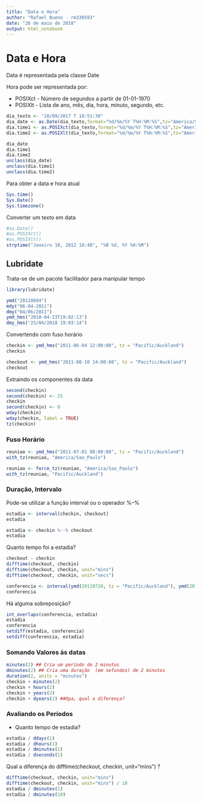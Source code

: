 ```yaml
---
title: "Data e Hora"
author: "Rafael Bueno - rm330593"
date: "26 de maio de 2018"
output: html_notebook
---
```


# Data e Hora

Data é representada pela classe Date

Hora pode ser representada por:

* POSIXct - Número de segundos a partir de 01-01-1970
* POSIXlt - Lista de ano, mês, dia, hora, minuto, segundo, etc.

```r
dia_texto <- "28/09/2017 T 18:51:30"
dia_date <- as.Date(dia_texto,format="%d/%m/%Y T%H:%M:%S",tz="America/Sao_Paulo")
dia.time1 <- as.POSIXct(dia_texto,format="%d/%m/%Y T%H:%M:%S",tz="America/Sao_Paulo")
dia.time2 <- as.POSIXlt(dia_texto,format="%d/%m/%Y T%H:%M:%S",tz="America/Sao_Paulo")
```

```r
dia_date
dia.time1
dia.time2
unclass(dia_date)
unclass(dia.time1)
unclass(dia.time2)
```

Para obter a data e hora atual

```r
Sys.time()
Sys.Date()
Sys.timezone()
```

Converter um texto em data

```r
#as.Date()
#as.POSIXct()
#as.POSIXlt()
strptime("Janeiro 10, 2012 10:40", "%B %d, %Y %H:%M")
```

## Lubridate

Trata-se de um pacote facilitador para manipular tempo

```r
library(lubridate)
```

```r
ymd("20110604")
mdy("06-04-2011")
dmy("04/06/2011")
ymd_hms("2018-04-23T19:02:13")
dmy_hms("23/04/2018 19:03:14")
```

Convertendo com fuso horário

```r
checkin <- ymd_hms("2011-06-04 12:00:00", tz = "Pacific/Auckland")
checkin
```

```r
checkout <- ymd_hms("2011-08-10 14:00:00", tz = "Pacific/Auckland")
checkout
```

Extraindo os componentes da data

```r
second(checkin)
second(checkin) <- 25
checkin
second(checkin) <- 0
wday(checkin)
wday(checkin, label = TRUE)
tz(checkin)
```

### Fuso Horário

```r
reuniao <- ymd_hms("2011-07-01 08:00:00", tz = "Pacific/Auckland")
with_tz(reuniao, "America/Sao_Paulo")
```


```r
reuniao <- force_tz(reuniao, "America/Sao_Paulo")
with_tz(reuniao, "Pacific/Auckland")
```

### Duração, Intervalo

Pode-se utilizar a função interval ou o operador %--%

```r
estadia <- interval(checkin, checkout) 
estadia
```

```r
estadia <- checkin %--% checkout
estadia
```

Quanto tempo foi a estadia?

```r
checkout - checkin
difftime(checkout, checkin)
difftime(checkout, checkin, unit="mins")
difftime(checkout, checkin, unit="secs")
```

```r
conferencia <- interval(ymd(20110720, tz = "Pacific/Auckland"), ymd(20110831, tz = "Pacific/Auckland"))
conferencia
```

Há alguma sobreposição?

```r
int_overlaps(conferencia, estadia)
estadia
conferencia
setdiff(estadia, conferencia)
setdiff(conferencia, estadia)
```


### Somando Valores às datas

```r
minutes(2) ## Cria um período de 2 minutos
dminutes(2) ## Cria uma duração  (em sefundos) de 2 minutos
duration(2, units = "minutes")
checkin + minutes(2)
checkin + hours(2)
checkin + years(2)
checkin + dyears(2) ##Opa, qual a diferença?
```

### Avaliando os Períodos

* Quanto tempo de estadia?

```r
estadia / ddays(1)
estadia / dhours(1)
estadia / dminutes(1)
estadia / dseconds(1)
```

Qual a diferença do difftime(checkout, checkin, unit=“mins”) ?

```r
difftime(checkout, checkin, unit="mins")
difftime(checkout, checkin, unit="mins") / 10
estadia / dminutes(1)
estadia / dminutes(10)
```
















